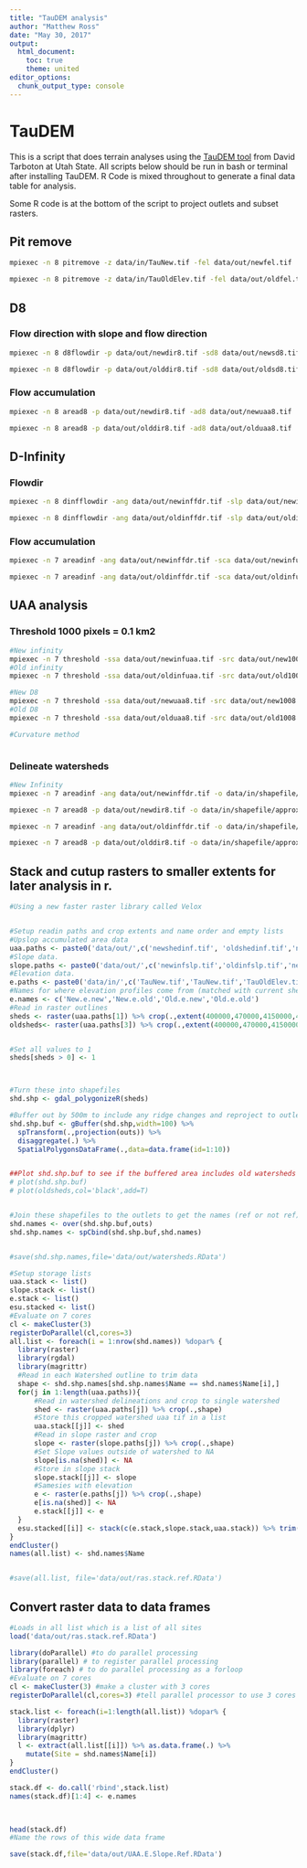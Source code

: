 ```yaml
---
title: "TauDEM analysis"
author: "Matthew Ross"
date: "May 30, 2017"
output:
  html_document:
    toc: true
    theme: united
editor_options: 
  chunk_output_type: console
---
```




# TauDEM

This is a script that does terrain analyses using the [TauDEM tool](http://hydrology.usu.edu/taudem/taudem5/index.html) from David Tarboton at Utah State. All scripts below should be run in bash or terminal after installing TauDEM. R Code is mixed throughout to generate a final data table for analysis. 

Some R code is at the bottom of the script to project outlets and subset rasters. 


## Pit remove
```bash
mpiexec -n 8 pitremove -z data/in/TauNew.tif -fel data/out/newfel.tif

mpiexec -n 8 pitremove -z data/in/TauOldElev.tif -fel data/out/oldfel.tif
```

## D8 

### Flow direction with slope and flow direction
```bash
mpiexec -n 8 d8flowdir -p data/out/newdir8.tif -sd8 data/out/newsd8.tif -fel data/out/newfel.tif

mpiexec -n 8 d8flowdir -p data/out/olddir8.tif -sd8 data/out/oldsd8.tif -fel data/out/oldfel.tif

```

### Flow accumulation
```bash
mpiexec -n 8 aread8 -p data/out/newdir8.tif -ad8 data/out/newuaa8.tif

mpiexec -n 8 aread8 -p data/out/olddir8.tif -ad8 data/out/olduaa8.tif
```

 
##  D-Infinity

### Flowdir
```bash
mpiexec -n 8 dinfflowdir -ang data/out/newinffdr.tif -slp data/out/newinfslp.tif -fel data/out/newfel.tif

mpiexec -n 8 dinfflowdir -ang data/out/oldinffdr.tif -slp data/out/oldinfslp.tif -fel data/out/oldfel.tif


```

### Flow accumulation
```bash
mpiexec -n 7 areadinf -ang data/out/newinffdr.tif -sca data/out/newinfuaa.tif

mpiexec -n 7 areadinf -ang data/out/oldinffdr.tif -sca data/out/oldinfuaa.tif

```


##  UAA analysis

### Threshold 1000 pixels = 0.1 km2

```bash

#New infinity
mpiexec -n 7 threshold -ssa data/out/newinfuaa.tif -src data/out/new100inf.tif -thresh 100
#Old infinity 
mpiexec -n 7 threshold -ssa data/out/oldinfuaa.tif -src data/out/old100inf.tif -thresh 100

#New D8 
mpiexec -n 7 threshold -ssa data/out/newuaa8.tif -src data/out/new1008.tif -thresh 100
#Old D8
mpiexec -n 7 threshold -ssa data/out/olduaa8.tif -src data/out/old1008.tif -thresh 100

#Curvature method



```


### Delineate watersheds

```bash
#New Infinity
mpiexec -n 7 areadinf -ang data/out/newinffdr.tif -o data/in/shapefile/approxnew.shp -sca newshedinf.tif

mpiexec -n 7 aread8 -p data/out/newdir8.tif -o data/in/shapefile/approxnew.shp -ad8 newshed8.tif

mpiexec -n 7 areadinf -ang data/out/oldinffdr.tif -o data/in/shapefile/approxnew.shp -sca oldshedinf.tif

mpiexec -n 7 aread8 -p data/out/olddir8.tif -o data/in/shapefile/approxnew.shp -ad8 oldshed8.tif

```



##  Stack and cutup rasters to smaller extents for later analysis in r. 

```r
#Using a new faster raster library called Velox


#Setup readin paths and crop extents and name order and empty lists
#Upslop accumulated area data
uaa.paths <- paste0('data/out/',c('newshedinf.tif', 'oldshedinf.tif','newshed8.tif','oldshed8.tif'))
#Slope data. 
slope.paths <- paste0('data/out/',c('newinfslp.tif','oldinfslp.tif','newsd8.tif','oldsd8.tif'))
#Elevation data. 
e.paths <- paste0('data/in/',c('TauNew.tif','TauNew.tif','TauOldElev.tif','TauOldElev.tif')
#Names for where elevation profiles come from (matched with current shed boundaries or not? New.e.new means New elevatio profiles with new shed boundaries. New.e.old means new elevation with old shed boundaries)
e.names <- c('New.e.new','New.e.old','Old.e.new','Old.e.old')
#Read in raster outlines
sheds <- raster(uaa.paths[1]) %>% crop(.,extent(400000,470000,4150000,4230000))
oldsheds<- raster(uaa.paths[3]) %>% crop(.,extent(400000,470000,4150000,4230000))


#Set all values to 1
sheds[sheds > 0] <- 1



#Turn these into shapefiles
shd.shp <- gdal_polygonizeR(sheds)

#Buffer out by 500m to include any ridge changes and reproject to outlet projeciton
shd.shp.buf <- gBuffer(shd.shp,width=100) %>%
  spTransform(.,projection(outs)) %>%
  disaggregate(.) %>%
  SpatialPolygonsDataFrame(.,data=data.frame(id=1:10))


##Plot shd.shp.buf to see if the buffered area includes old watersheds
# plot(shd.shp.buf)
# plot(oldsheds,col='black',add=T)


#Join these shapefiles to the outlets to get the names (ref or not ref)
shd.names <- over(shd.shp.buf,outs)
shd.shp.names <- spCbind(shd.shp.buf,shd.names)


#save(shd.shp.names,file='data/out/watersheds.RData')

#Setup storage lists
uaa.stack <- list()
slope.stack <- list()
e.stack <- list()
esu.stacked <- list()
#Evaluate on 7 cores 
cl <- makeCluster(3)
registerDoParallel(cl,cores=3)
all.list <- foreach(i = 1:nrow(shd.names)) %dopar% {
  library(raster)
  library(rgdal)
  library(magrittr)
  #Read in each Watershed outline to trim data
  shape <- shd.shp.names[shd.shp.names$Name == shd.names$Name[i],]
  for(j in 1:length(uaa.paths)){
      #Read in watershed delineations and crop to single watershed
      shed <- raster(uaa.paths[j]) %>% crop(.,shape)
      #Store this cropped watershed uaa tif in a list
      uaa.stack[[j]] <- shed
      #Read in slope raster and crop
      slope <- raster(slope.paths[j]) %>% crop(.,shape)
      #Set Slope values outside of watershed to NA
      slope[is.na(shed)] <- NA
      #Store in slope stack
      slope.stack[[j]] <- slope
      #Samesies with elevation
      e <- raster(e.paths[j]) %>% crop(.,shape)
      e[is.na(shed)] <- NA
      e.stack[[j]] <- e
  }
  esu.stacked[[i]] <- stack(c(e.stack,slope.stack,uaa.stack)) %>% trim(.)
}
endCluster()
names(all.list) <- shd.names$Name


#save(all.list, file='data/out/ras.stack.ref.RData')
```



##  Convert raster data to data frames
```r
#Loads in all list which is a list of all sites
load('data/out/ras.stack.ref.RData')

library(doParallel) #to do parallel processing
library(parallel) # to register parallel processing
library(foreach) # to do parallel processing as a forloop
#Evaluate on 7 cores
cl <- makeCluster(3) #make a cluster with 3 cores
registerDoParallel(cl,cores=3) #tell parallel processor to use 3 cores

stack.list <- foreach(i=1:length(all.list)) %dopar% {
  library(raster)
  library(dplyr)
  library(magrittr)
  l <- extract(all.list[[i]]) %>% as.data.frame(.) %>%
    mutate(Site = shd.names$Name[i]) 
}
endCluster()

stack.df <- do.call('rbind',stack.list) 
names(stack.df)[1:4] <- e.names

  

head(stack.df)
#Name the rows of this wide data frame

save(stack.df,file='data/out/UAA.E.Slope.Ref.RData')


```







